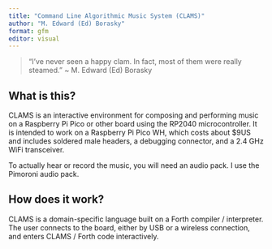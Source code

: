 ```yaml
---
title: "Command Line Algorithmic Music System (CLAMS)"
author: "M. Edward (Ed) Borasky"
format: gfm
editor: visual
---
```


> "I've never seen a happy clam. In fact, most of them were really steamed." \~ M. Edward (Ed) Borasky

## What is this?

CLAMS is an interactive environment for composing and performing music on a Raspberry Pi Pico or other board using the RP2040 microcontroller. It is intended to work on a Raspberry Pi Pico WH, which costs about \$9US and includes soldered male headers, a debugging connector, and a 2.4 GHz WiFi transceiver.

To actually hear or record the music, you will need an audio pack. I use the Pimoroni audio pack.

## How does it work?

CLAMS is a domain-specific language built on a Forth compiler / interpreter. The user connects to the board, either by USB or a wireless connection, and enters CLAMS / Forth code interactively.

